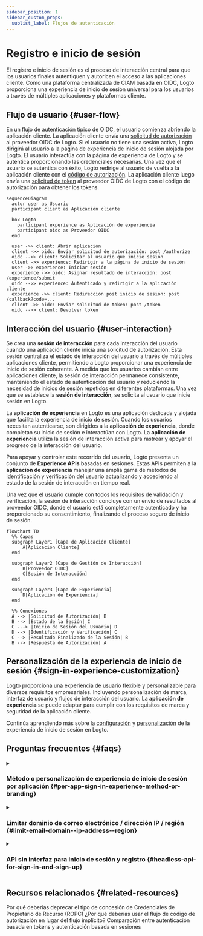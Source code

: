```yaml
---
sidebar_position: 1
sidebar_custom_props:
  sublist_label: Flujos de autenticación
---
```


# Registro e inicio de sesión

El registro e inicio de sesión es el proceso de interacción central para que los usuarios finales autentiquen y autoricen el acceso a las aplicaciones cliente. Como una plataforma centralizada de CIAM basada en OIDC, Logto proporciona una experiencia de inicio de sesión universal para los usuarios a través de múltiples aplicaciones y plataformas cliente.

## Flujo de usuario \{#user-flow}

En un flujo de autenticación típico de OIDC, el usuario comienza abriendo la aplicación cliente. La aplicación cliente envía una [solicitud de autorización](https://auth.wiki/authorization-request) al proveedor OIDC de Logto. Si el usuario no tiene una sesión activa, Logto dirigirá al usuario a la página de experiencia de inicio de sesión alojada por Logto. El usuario interactúa con la página de experiencia de Logto y se autentica proporcionando las credenciales necesarias. Una vez que el usuario se autentica con éxito, Logto redirige al usuario de vuelta a la aplicación cliente con el [código de autorización](https://auth.wiki/authorization-code-flow#how-does-authorization-code-flow-work). La aplicación cliente luego envía una [solicitud de token](https://auth.wiki/token-request) al proveedor OIDC de Logto con el código de autorización para obtener los tokens.

```mermaid
sequenceDiagram
  actor user as Usuario
  participant client as Aplicación cliente

  box Logto
    participant experience as Aplicación de experiencia
    participant oidc as Proveedor OIDC
  end

  user ->> client: Abrir aplicación
  client ->> oidc: Enviar solicitud de autorización: post /authorize
  oidc -->> client: Solicitar al usuario que inicie sesión
  client ->> experience: Redirigir a la página de inicio de sesión
  user ->> experience: Iniciar sesión
  experience ->> oidc: Asignar resultado de interacción: post /experience/submit
  oidc -->> experience: Autenticado y redirigir a la aplicación cliente
  experience ->> client: Redirección post inicio de sesión: post /callback?code=...
  client ->> oidc: Enviar solicitud de token: post /token
  oidc -->> client: Devolver token
```

## Interacción del usuario \{#user-interaction}

Se crea una **sesión de interacción** para cada interacción del usuario cuando una aplicación cliente inicia una solicitud de autorización. Esta sesión centraliza el estado de interacción del usuario a través de múltiples aplicaciones cliente, permitiendo a Logto proporcionar una experiencia de inicio de sesión coherente. A medida que los usuarios cambian entre aplicaciones cliente, la sesión de interacción permanece consistente, manteniendo el estado de autenticación del usuario y reduciendo la necesidad de inicios de sesión repetidos en diferentes plataformas. Una vez que se establece la **sesión de interacción**, se solicita al usuario que inicie sesión en Logto.

La **aplicación de experiencia** en Logto es una aplicación dedicada y alojada que facilita la experiencia de inicio de sesión. Cuando los usuarios necesitan autenticarse, son dirigidos a la **aplicación de experiencia**, donde completan su inicio de sesión e interactúan con Logto. La **aplicación de experiencia** utiliza la sesión de interacción activa para rastrear y apoyar el progreso de la interacción del usuario.

Para apoyar y controlar este recorrido del usuario, Logto presenta un conjunto de **Experience APIs** basadas en sesiones. Estas APIs permiten a la **aplicación de experiencia** manejar una amplia gama de métodos de identificación y verificación del usuario actualizando y accediendo al estado de la sesión de interacción en tiempo real.

Una vez que el usuario cumple con todos los requisitos de validación y verificación, la sesión de interacción concluye con un envío de resultados al proveedor OIDC, donde el usuario está completamente autenticado y ha proporcionado su consentimiento, finalizando el proceso seguro de inicio de sesión.

```mermaid
flowchart TD
  %% Capas
  subgraph Layer1 [Capa de Aplicación Cliente]
      A[Aplicación Cliente]
  end

  subgraph Layer2 [Capa de Gestión de Interacción]
      B[Proveedor OIDC]
      C[Sesión de Interacción]
  end

  subgraph Layer3 [Capa de Experiencia]
      D[Aplicación de Experiencia]
  end

  %% Conexiones
  A --> |Solicitud de Autorización| B
  B --> |Estado de la Sesión| C
  C -.-> |Inicio de Sesión del Usuario| D
  D --> |Identificación y Verificación| C
  C --> |Resultado Finalizado de la Sesión| B
  B --> |Respuesta de Autorización| A
```

## Personalización de la experiencia de inicio de sesión \{#sign-in-experience-customization}

Logto proporciona una experiencia de usuario flexible y personalizable para diversos requisitos empresariales. Incluyendo personalización de marca, interfaz de usuario y flujos de interacción del usuario. La **aplicación de experiencia** se puede adaptar para cumplir con los requisitos de marca y seguridad de la aplicación cliente.

Continúa aprendiendo más sobre la [configuración](/end-user-flows/sign-up-and-sign-in/sign-up) y [personalización](/customization) de la experiencia de inicio de sesión en Logto.

## Preguntas frecuentes \{#faqs}

<details>
  <summary>

### Método o personalización de experiencia de inicio de sesión por aplicación \{#per-app-sign-in-experience-method-or-branding}

</summary>

Para aplicaciones u organizaciones que requieren **interfaces de inicio de sesión** distintas, Logto admite la personalización de [marca específica de la aplicación](/customization/match-your-brand#app-specific-branding) y [marca específica de la organización](/customization/match-your-brand#organization-specific-branding).

Si necesitas ofrecer diferentes **métodos de inicio de sesión** según el tipo de usuario o sitio, simplemente utiliza [parámetros de autenticación](/end-user-flows/authentication-parameters) (por ejemplo, `first_screen` y `direct_sign_in`) para dirigir a los usuarios a una página de usuario final con opciones de inicio de sesión personalizadas.

</details>
<details>
  <summary>

### Limitar dominio de correo electrónico / dirección IP / región \{#limit-email-domain--ip-address--region}

</summary>

Para el control de acceso basado en atributos, por ejemplo, limitar el inicio de sesión basado en el dominio de correo electrónico, dirección IP o región, puedes usar la función de [Reclamos de token personalizados](/developers/custom-token-claims/) en Logto para rechazar o permitir solicitudes de autorización basadas en los atributos del usuario.

</details>
<details>
  <summary>

### API sin interfaz para inicio de sesión y registro \{#headless-api-for-sign-in-and-sign-up}

</summary>

Actualmente, Logto no proporciona una API sin interfaz para el inicio de sesión y registro. Sin embargo, puedes traer tu propia interfaz de inicio de sesión utilizando la opción [Trae tu propia interfaz](/customization/bring-your-ui/) para personalizar la experiencia de inicio de sesión y registro.

</details>

## Recursos relacionados \{#related-resources}

<Url href="https://blog.logto.io/deprecated-ropc-grant-type">
  Por qué deberías deprecar el tipo de concesión de Credenciales de Propietario de Recurso (ROPC)
</Url>

<Url href="https://blog.logto.io/implicit-flow-is-dead">
  ¿Por qué deberías usar el flujo de código de autorización en lugar del flujo implícito?
</Url>

<Url href="https://blog.logto.io/token-based-authentication-vs-session-based-authentication">
  Comparación entre autenticación basada en tokens y autenticación basada en sesiones
</Url>
